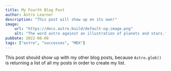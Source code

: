 ```yaml
---
title: My Fourth Blog Post
author: Astro Learner
description: "This post will show up on its own!"
image:
    url: "https://docs.astro.build/default-og-image.png"
    alt: "The word astro against an illustration of planets and stars."
pubDate: 2022-08-08
tags: ["astro", "successes", "MDX"]
---
```

This post should show up with my other blog posts, because `Astro.glob()` is returning a list of all my posts in order to create my list.